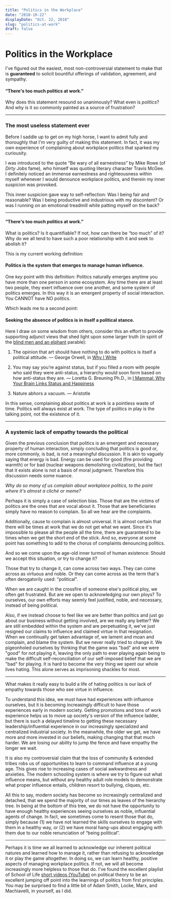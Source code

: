 ```yaml
---
title: "Politics in the Workplace"
date: "2018-10-22"
displayDate: "Oct. 22, 2018"
slug: "politics-at-work"
draft: false
---
```


# Politics in the Workplace

I've figured out the easiest, most non-controversial statement to make that is **guaranteed** to solicit bountiful offerings of validation, agreement, and sympathy.

#### &ldquo;There's too much politics at work.&rdquo;

Why does this statement resound so unanimously? What even is *politics*? And why is it so commonly painted as a source of frustration?

<hr />

### The most useless statement ever

Before I saddle up to get on my high horse, I want to admit fully and thoroughly that I'm very guilty of making this statement. In fact, it was my own experience of complaining about workplace politics that sparked my curiousity.

I was introduced to the quote &ldquo;Be wary of all earnestness&rdquo; by Mike Rowe (of *Dirty Jobs* fame), who himself was quoting literary character Travis McGee. I definitely noticed an immense earnestness and righteousness within myself whenever I would denounce workplace politics, and therein my inner suspicion was provoked.

This inner suspicion gave way to self-reflection: Was I being fair and reasonable? Was I being productive and industrious with my discontent? Or was I running on an emotional treadmill while patting myself on the back?

<hr />

#### &ldquo;There's too much politics at work.&rdquo;

What is politics? Is it quantifiable? If not, how can there be &ldquo;too much&rdquo; of it? Why do we all tend to have such a poor relationship with it and seek to abolish it?

This is my current working definition:
#### Politics is the system that emerges to manage human influence.

One *key* point with this definition: Politics naturally emerges anytime you have more than one person in some ecosystem. Any time there are at least two people, they exert influence over one another, and some system of politics emerges. In this way it is an emergent property of social interaction. You CANNOT have NO politics.

Which leads me to a second point:

#### Seeking the absence of politics is in itself a political stance.

Here I draw on some wisdom from others, consider this an effort to provide supporting adjunct views that shed light upon some larger truth (in spirit of the [blind men and an elphant](https://en.wikipedia.org/wiki/Blind_men_and_an_elephant) parable):

1. The opinion that art should have nothing to do with politics is itself a political attitude. &mdash; George Orwell, in [Why I Write](http://orwell.ru/library/essays/wiw/english/e_wiw)

2. You may say you’re against status, but if you filled a room with people who said they were anti-status, a hierarchy would soon form based on how anti-status they are. &mdash; Loretta G. Breuning Ph.D., in [I Mammal: Why Your Brain Links Status and Happiness](https://www.goodreads.com/work/quotes/15935199-i-mammal-why-your-brain-links-status-and-happiness)

3. Nature abhors a vacuum. &mdash; Aristotle

In this sense, complaining about politics at work is a pointless waste of time. Politics will always exist at work. The type of politics in play is the talking point, not the existence of it.

<hr />

### A systemic lack of empathy towards the political

Given the previous conclusion that politics is an emergent and necessary property of human interaction, simply concluding that politics is good or, more commonly, is bad, is not a meaningful discussion. It is akin to vaguely saying that energy is bad. Energy can be used for good (fire providing warmth) or for bad (nuclear weapons demolishing civilization), but the fact that it exists alone is not a basis of moral judgment. Therefore this discussion needs some nuance.

*Why do so many of us complain about workplace politics, to the point where it's almost a cliché or meme?*

Perhaps it is simply a case of selection bias. Those that are the victims of politics are the ones that are vocal about it. Those that are beneficiaries simply have no reason to complain. So all we hear are the complaints.

Additionally, cause to complain is almost universal. It is almost certain that there will be times at work that we do not get what we want. Since it's impossible to please all the people all the time, there are guaranteed to be times when we get the short end of the stick. And so, everyone at some point has something to add to the chorus of complaints denouncing politics.

And so we come upon the age-old inner turmoil of human existence: Should we accept this situation, or try to change it?

Those that try to change it, can come across two ways. They can come across as virtuous and noble. Or they can come across as the term that's often derogatorily used: &ldquo;political&rdquo;.

When we are caught in the crossfire of someone else's political ploy, we often get frustrated. But are we open to acknowledging our own ploys? To ourselves, our own efforts may seemly feel justified, noble, and necessary, instead of being political.

Also, if we instead choose to feel like we are better than politics and just go about our business without getting involved, are we really any better? We are still embedded within the system and are perpetuating it, we've just resigned our claims to influence and claimed virtue in that resignation. When we continually get taken advantage of, we lament and moan and complain, and blame the system. But we never really tried to change it. We pigeonholed ourselves by thinking that the game was "bad" and we were "good" for not playing it, leaving the only path to ever playing again being to make the difficult self-reconciliation of our self-imposed belief that we are "bad" for playing. It is hard to become the very thing we spent our whole lives hating. This alone serves as imprisoning shackles for most.

<hr />

What makes it really easy to build a life of hating politics is our lack of empathy towards those who see virtue in influence.

To understand this idea, we must have had experiences with influence ourselves, but it is becoming increasingly difficult to have those experiences early in modern society. Getting promotions and tons of work experience helps us to move up society's version of the influence ladder, but there is such a delayed timeline to getting these necessary leadership/influential experience in our increasingly specialized and centralized industrial society. In the meanwhile, the older we get, we have more and more invested in our beliefs, making changing that that much harder. We are losing our ability to jump the fence and have empathy the longer we wait.

It is also my controversial claim that the loss of community &amp; extended tribes robs us of opportunities to learn to command influence at a young age. This gives rise to increasing cases of social awkwardness and anxieties. The modern schooling system is where we try to figure out what influence means, but without any healthy adult role models to demonstrate what proper influence entails, children resort to bullying, cliques, etc.

All this to say, modern society has become so increasingly centralized and detached, that we spend the majority of our times as leaves of the hierarchy tree. In being at the bottom of this tree, we do not have the opportunity to have enough healthy experiences seeing ourselves as noble, influential agents of change. In fact, we sometimes come to resent those that do, simply because (1) we have not learned the skills ourselves to engage with them in a healthy way, or (2) we have moral hang-ups about engaging with them due to our noble renunciation of &ldquo;being political&rdquo;.

<hr />

Perhaps it is time we all learned to acknowledge our inherent political natures and learned how to manage it, rather than refusing to acknowledge it or play the game altogether. In doing so, we can learn healthy, positive aspects of managing workplace politics. If not, we will all become increasingly more helpless to those that do. I've found the excellent playlist of School of Life [short videos (YouTube)](https://www.youtube.com/playlist?list=PLwxNMb28XmpeuwUhM0OT338_T5XTtJJok) on political theory to be an excellent jumping off point into the learnings of politics from first principles. You may be surprised to find a little bit of Adam Smith, Locke, Marx, and Machiavelli, in yourself, as I did.